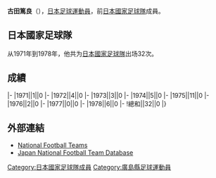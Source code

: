 {{Infobox football biography
|name=古田篤良
|image=
|fullname=古田篤良
|birth_date={{Birth date and age|1952|10|27}}
|cityofbirth=[[廣島縣|廣島縣]]
|countryofbirth=[[日本|日本]]
|height=1.74 m
|position=[[後衛_(足球)|後衛]]
|currentclub=
|years=1975-1984
|clubs=[[廣島三箭|東洋工業]]
|caps(goals)=
|nationalyears=1971-1978
|nationalteam=[[日本國家足球隊|日本]]
|nationalcaps(goals)=32 (0)
}}
'''古田篤良'''（{{Bd|1952年|10月27日||}}），[[日本|日本]][[足球|足球]][[運動員|運動員]]，前[[日本國家足球隊|日本國家足球隊]]成員。

==日本國家足球隊==
从1971年到1978年，他共为[[日本國家足球隊|日本國家足球隊]]出场32次。

==成績==
{{Football player national team statistics|JPN}}
|-
|1971||1||0
|-
|1972||4||0
|-
|1973||3||0
|-
|1974||5||0
|-
|1975||11||0
|-
|1976||2||0
|-
|1977||0||0
|-
|1978||6||0
|-
!總和||32||0
|}

==外部連結==
{{Reflist}}
*[http://www.national-football-teams.com/v2/player.php?id=21605 National Football Teams]
*[https://web.archive.org/web/20160319071732/http://www.japannationalfootballteam.com/en/players/furuta_atsuyoshi.html Japan National Football Team Database]

{{Japan-sport-bio-stub}}
{{Soccer-player-stub}}
[[Category:日本國家足球隊成員|Category:日本國家足球隊成員]]
[[Category:廣島縣足球運動員|Category:廣島縣足球運動員]]